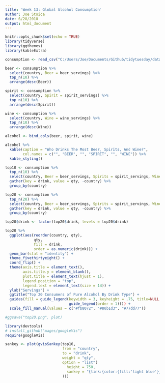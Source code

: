 ```yaml
---
title: 'Week 13: Global Alcohol Consumption'
author: Joe Stoica
date: 6/28/2018
output: html_document
---
```


```r
knitr::opts_chunk$set(echo = TRUE)
library(tidyverse)
library(ggthemes)
library(kableExtra)
```

```r
consumption <- read_csv("C:/Users/Joe/Documents/Github/tidytuesday/data/week13_alcohol_global.csv")
```

```r
beer <- consumption %>% 
  select(country, Beer = beer_servings) %>% 
  top_n(10) %>% 
  arrange(desc(Beer))

spirit <- consumption %>% 
  select(country, Spirit = spirit_servings) %>% 
  top_n(10) %>% 
  arrange(desc(Spirit))

wine <- consumption %>% 
  select(country, Wine = wine_servings) %>% 
  top_n(10) %>% 
  arrange(desc(Wine))

alcohol <- bind_cols(beer, spirit, wine)

alcohol %>% 
  kable(caption = "Who Drinks The Most Beer, Spirits, And Wine?",
        col.names = c("", "BEER", "", "SPIRIT", "", "WINE")) %>% 
  kable_styling() 
```

```r
top10 <- consumption %>% 
  top_n(10) %>% 
  select(country, Beer = beer_servings, Spirits = spirit_servings, Wine =  wine_servings) %>% 
  gather(key = drink, value = qty, -country) %>% 
  group_by(country)

top20 <- consumption %>% 
  top_n(20) %>% 
  select(country, Beer = beer_servings, Spirits = spirit_servings, Wine =  wine_servings) %>% 
  gather(key = drink, value = qty, -country) %>% 
  group_by(country)

top20$drink <- factor(top20$drink, levels = top20$drink)

top20 %>% 
  ggplot(aes(reorder(country, qty),
             qty, 
             fill = drink, 
             order = as.numeric(drink))) +
  geom_bar(stat = "identity") +
  theme_fivethirtyeight() +
  coord_flip() +
  theme(axis.title = element_text(),
        axis.title.y = element_blank(),
        plot.title = element_text(hjust = 1),
        legend.position = "top",
        legend.text = element_text(size = 14)) +
  ylab("Servings") +
  ggtitle("Top 20 Consumers of Pure Alcohol By Drink Type") +
  guides(fill = guide_legend(keywidth = 3, keyheight = .75, title=NULL, label.position = "top", label.hjust = 0.5,
                             guide_legend(order = 1)))) +
  scale_fill_manual(values = c("#fb8072", "#80b1d3", "#77dd77"))

#ggsave("top20.png", plot)
```

```r
library(devtools)
# install_github("mages/googleVis")
require(googleVis)

sankey <- plot(gvisSankey(top10,
                          from = "country",
                          to = "drink",
                          weight = "qty",
                          option = "list"(
                            height = 750,
                            sankey = "{link:{color:{fill:'light blue'}}}"
                          )))
```


